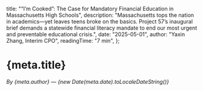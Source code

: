  title: "“I’m Cooked”: The Case for Mandatory Financial Education in Massachusetts High Schools",
description: "Massachusetts tops the nation in academics—yet leaves teens broke on the basics. Project 57’s inaugural brief demands a statewide financial literacy mandate to end our most urgent and preventable educational crisis.", 
  date: "2025-05-01",
  author: "Yaxin Zhang, Interim CPO",
  readingTime: "7 min",
};

# {meta.title}

*By {meta.author} — {new Date(meta.date).toLocaleDateString()}*

